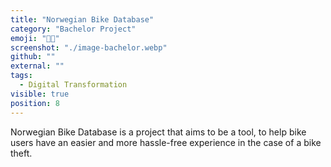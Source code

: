 ```yaml
---
title: "Norwegian Bike Database"
category: "Bachelor Project"
emoji: "👨‍🎓"
screenshot: "./image-bachelor.webp"
github: ""
external: ""
tags:
  - Digital Transformation
visible: true
position: 8
---
```



Norwegian Bike Database is a project that aims to be a tool, to help bike users have an easier and
more hassle-free experience in the case of a bike theft.
